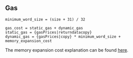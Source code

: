 ## Gas

    minimum_word_size = (size + 31) / 32

    gas_cost = static_gas + dynamic_gas
    static_gas = {gasPrices|returndatacopy}
    dynamic_gas = {gasPrices|copy} * minimum_word_size + memory_expansion_cost

The memory expansion cost explanation can be found [here](/about).
